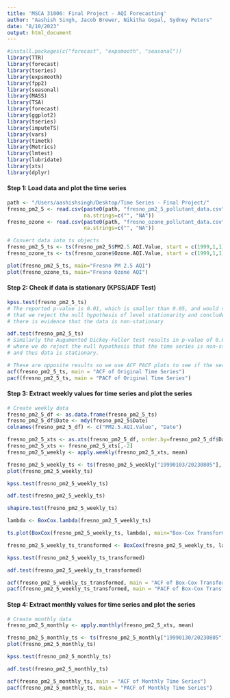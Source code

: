 ```yaml
---
title: 'MSCA 31006: Final Project - AQI Forecasting'
author: "Aashish Singh, Jacob Brewer, Nikitha Gopal, Sydney Peters"
date: "8/10/2023"
output: html_document
---
```


```r
#install.packages(c("forecast", "expsmooth", "seasonal")) 
library(TTR)
library(forecast) 
library(tseries) 
library(expsmooth) 
library(fpp2)
library(seasonal)
library(MASS)
library(TSA)
library(forecast)
library(ggplot2)
library(tseries)
library(imputeTS)
library(vars)
library(timetk)
library(Metrics)
library(lmtest)
library(lubridate)
library(xts)
library(dplyr)
```

#### Step 1: Load data and plot the time series

```r
path <- "/Users/aashishsingh/Desktop/Time Series - Final Project/"
fresno_pm2_5 <- read.csv(paste0(path, "fresno_pm2_5_pollutant_data.csv"), 
                         na.strings=c("", "NA"))
fresno_ozone <- read.csv(paste0(path, "fresno_ozone_pollutant_data.csv"), 
                         na.strings=c("", "NA"))

# Convert data into ts objects
fresno_pm2_5_ts <- ts(fresno_pm2_5$PM2.5.AQI.Value, start = c(1999,1,1), frequency = 365.25)
fresno_ozone_ts <- ts(fresno_ozone$Ozone.AQI.Value, start = c(1999,1,1), frequency = 365.25)

plot(fresno_pm2_5_ts, main="Fresno PM 2.5 AQI")
plot(fresno_ozone_ts, main="Fresno Ozone AQI")
```

#### Step 2: Check if data is stationary (KPSS/ADF Test)

```r

kpss.test(fresno_pm2_5_ts)
# The reported p-value is 0.01, which is smaller than 0.05, and would suggest 
# that we reject the null hypothesis of level stationarity and conclude that 
# there is evidence that the data is non-stationary

adf.test(fresno_pm2_5_ts)
# Similarly the Augumented Dickey-Fuller test results in p-value of 0.01 (<0.05) 
# where we do reject the null hypothesis that the time series is non-stationary
# and thus data is stationary.

# These are opposite results so we use ACF PACF plots to see if the series is stationary
acf(fresno_pm2_5_ts, main = "ACF of Original Time Series")
pacf(fresno_pm2_5_ts, main = "PACF of Original Time Series")

```

#### Step 3: Extract weekly values for time series and plot the series 

```r
# Create weekly data
fresno_pm2_5_df <- as.data.frame(fresno_pm2_5_ts)
fresno_pm2_5_df$Date <- mdy(fresno_pm2_5$Date)
colnames(fresno_pm2_5_df) <- c("PM2.5.AQI.Value", "Date")

fresno_pm2_5_xts <- as.xts(fresno_pm2_5_df, order.by=fresno_pm2_5_df$Date)
fresno_pm2_5_xts <- fresno_pm2_5_xts[,-2]
fresno_pm2_5_weekly <- apply.weekly(fresno_pm2_5_xts, mean)

fresno_pm2_5_weekly_ts <- ts(fresno_pm2_5_weekly["19990103/20230805"], start = c(1999,1),frequency = 52.18)
plot(fresno_pm2_5_weekly_ts)

kpss.test(fresno_pm2_5_weekly_ts)

adf.test(fresno_pm2_5_weekly_ts)

shapiro.test(fresno_pm2_5_weekly_ts)

lambda <- BoxCox.lambda(fresno_pm2_5_weekly_ts)

ts.plot(BoxCox(fresno_pm2_5_weekly_ts, lambda), main="Box-Cox Transformed PM 2.5 AQI")

fresno_pm2_5_weekly_ts_transformed <- BoxCox(fresno_pm2_5_weekly_ts, lambda)

kpss.test(fresno_pm2_5_weekly_ts_transformed)

adf.test(fresno_pm2_5_weekly_ts_transformed)

acf(fresno_pm2_5_weekly_ts_transformed, main = "ACF of Box-Cox Transformed Time Series")
pacf(fresno_pm2_5_weekly_ts_transformed, main = "PACF of Box-Cox Transformed Time Series")

```

#### Step 4: Extract monthly values for time series and plot the series 

```r
# Create monthly data
fresno_pm2_5_monthly <- apply.monthly(fresno_pm2_5_xts, mean)

fresno_pm2_5_monthly_ts <- ts(fresno_pm2_5_monthly["19990130/20230805"], start = c(1999,1), frequency = 12)
plot(fresno_pm2_5_monthly_ts)

kpss.test(fresno_pm2_5_monthly_ts)

adf.test(fresno_pm2_5_monthly_ts)

acf(fresno_pm2_5_monthly_ts, main = "ACF of Monthly Time Series")
pacf(fresno_pm2_5_monthly_ts, main = "PACF of Monthly Time Series")
```

